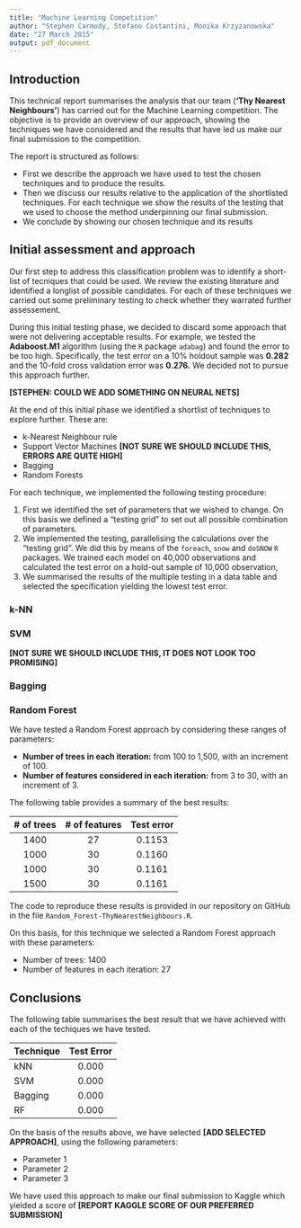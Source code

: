 ```yaml
---
title: "Machine Learning Competition"
author: "Stephen Carmody, Stefano Costantini, Monika Krzyzanowska"
date: "27 March 2015"
output: pdf_document
---
```

 
## Introduction

This technical report summarises the analysis that our team (__'Thy Nearest Neighbours'__) has carried out for the Machine Learning competition. The objective is to provide an overview of our approach, showing the techniques we have considered and the results that have led us make our final submission to the competition.

The report is structured as follows:

- First we describe the approach we have used to test the chosen techniques and to produce the results.
- Then we discuss our results relative to the application of the shortlisted techniques. For each technique we show the results of the testing that we used to choose the method underpinning our final submission.
- We conclude by showing our chosen technique and its results

## Initial assessment and approach

Our first step to address this classification problem was to identify a short-list of tecniques that could be used. We review the existing literature and identified a longlist of possible candidates. For each of these techniques we carried out some preliminary testing to check whether they warrated further assessement. 

During this initial testing phase, we decided to discard some approach that were not delivering acceptable results. For example, we tested the __Adaboost.M1__ algorithm (using the `R` package `adabag`) and found the error to be too high. Specifically, the test error on a 10% holdout sample was __0.282__ and the 10-fold cross validation error was __0.276.__ We decided not to pursue this approach further.

__[STEPHEN: COULD WE ADD SOMETHING ON NEURAL NETS]__

At the end of this initial phase we identified a shortlist of techniques to explore further. These are:

- k-Nearest Neighbour rule
- Support Vector Machines __[NOT SURE WE SHOULD INCLUDE THIS, ERRORS ARE QUITE HIGH]__
- Bagging
- Random Forests
 
For each technique, we implemented the following testing procedure:

1. First we identified the set of parameters that we wished to change. On this basis we defined a "testing grid" to set out all possible combination of parameters.
2. We implemented the testing, parallelising the calculations over the "testing grid". We did this by means of the `foreach`, `snow` and `doSNOW` `R` packages. We trained each model on 40,000 observations and calculated the test error on a hold-out sample of 10,000 observation,  
3. We summarised the results of the multiple testing in a data table and selected the specification yielding the lowest test error.

### k-NN



### SVM

__[NOT SURE WE SHOULD INCLUDE THIS, IT DOES NOT LOOK TOO PROMISING]__

### Bagging



### Random Forest

We have tested a Random Forest approach by considering these ranges of parameters:

- __Number of trees in each iteration:__ from 100 to 1,500, with an increment of 100.
- __Number of features considered in each iteration:__ from 3 to 30, with an increment of 3.

The following table provides a summary of the best results:

|# of trees| # of features | Test error |
|:--------:|:-------------:|:----------:|
| 1400     |  27           |   0.1153   |
| 1000     |  30           |   0.1160   |
| 1000     |  30           |   0.1161   |
| 1500     |  30           |   0.1161   |

The code to reproduce these results is provided in our repository on GitHub in the file `Random_Forest-ThyNearestNeighbours.R`.

On this basis, for this technique we selected a Random Forest approach with these parameters:

- Number of trees: 1400
- Number of features in each iteration: 27

## Conclusions

The following table summarises the best result that we have achieved with each of the techiques we have tested.

|Technique | Test Error |
|:---------|:----------:|
| kNN      |  0.000     |
| SVM      |  0.000     |
| Bagging  |  0.000     |
| RF       |  0.000     |

On the basis of the results above, we have selected __[ADD SELECTED APPROACH]__, using the following parameters:

- Parameter 1
- Parameter 2
- Parameter 3

We have used this approach to make our final submission to Kaggle which yielded a score of __[REPORT KAGGLE SCORE OF OUR PREFERRED SUBMISSION]__





